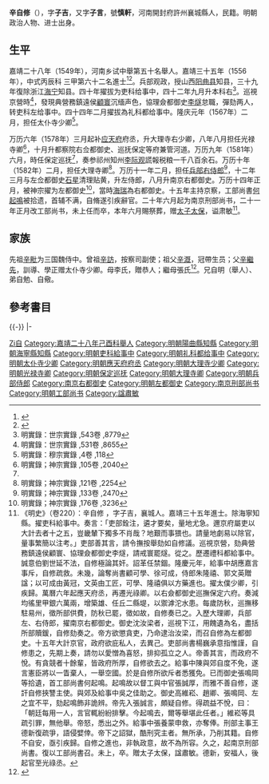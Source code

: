{{明清人物信息框
| 姓名 = 辛自脩
| 原名 =
| 圖片名稱= 
| 圖片大小 =
| 圖片說明 = 
| 最高職務 =工部尚书
| 國家 = 大明 
| 爵位 =
| 籍貫 = [[河南|河南]][[开封府|开封府]][[襄城縣|襄城縣]]
| 族裔 = 
| 字號 = 
| 諡號 =
| 出生日期 = 壬辰年十月初六日
| 出生地點 = 
| 逝世日期 = 萬曆二十一年
| 逝世地點 =
| 墓葬 =
| 配偶 = 娶黄氏，封恭人
| 親屬 = （子）啓元、養元
| 出身 =
* 嘉靖二十八年己酉科舉人
* 嘉靖三十五年丙辰科進士
| 經歷 =
| 著作 = 
}}'''辛自修'''（{{bd|1532年||1593年|catIdx=Xin辛}}），字'''子吉'''，又字'''子言'''，號'''慎軒'''，河南開封府許州襄城縣人，民籍。明朝政治人物、进士出身。

== 生平 ==
嘉靖二十八年（1549年），河南乡试中舉第五十名舉人。嘉靖三十五年（1556年），中式丙辰科<!---會試第二百九十名--->三甲第六十二名進士<ref>{{Cite book|title=《皇明贡举考》卷五|author=[[张朝瑞|张朝瑞]]|publisher=《续修四库全书》史部第828册|year=|isbn=|location=|pages=}}</ref><ref>{{Cite book|title=贡举志五种 上|author=鲁小俊，江俊伟著|publisher=武汉大学出版社|year=2009|isbn=978-7-307-07043-1|location=武汉|pages=}}</ref>。兵部观政，授山西[[阳曲县|阳曲县]]知县，三十九年復除浙江[[海宁|海宁]]知县。四十年擢拔为吏科给事中，四十二年九月升本科右<ref>明實錄：世宗實錄 ,543卷 ,8779</ref>。巡視京營時<ref>明實錄：世宗實錄 ,531卷 ,8655</ref>，發現典營務鎮遠侯[[顧寰|顧寰]]沉缅声色，協理僉都御史[[李燧|李燧]]怠職，彈劾两人，转吏科左给事中。四十四年二月擢拔為礼科都给事中。隆庆元年（1567年）二月，担任太仆寺少卿<ref>明實錄：穆宗實錄 ,4卷 ,118</ref>。

万历六年（1578年）三月起补[[应天府|应天府]]府丞，升大理寺右少卿，八年八月担任光禄寺卿<ref name="明實錄；神宗實錄 ,105卷 ,2040">明實錄；神宗實錄 ,105卷 ,2040</ref>，十月升都察院右佥都御史、巡抚保定等府兼管河道。万历九年（1581年）六月，時任保定巡抚<ref name="明實錄；神宗實錄 ,105卷 ,2040"/>，奏参祁州知州[[李际观|李际观]]謊報税粮一千八百余石。万历十年（1582年）二月，担任大理寺卿<ref>明實錄；神宗實錄 ,121卷 ,2254</ref>。万历十一年二月，担任[[兵部右侍郎|兵部右侍郎]]<ref>明實錄；神宗實錄 ,133卷 ,2470</ref>，十二年三月与左佥都御史[[石星|石星]]清理贴黄，升左侍郎，八月升南京右都御史。万历十四年正月，被神宗擢为左都御史<ref>明實錄；神宗實錄 ,176卷 ,3236</ref>，當時[[海瑞|海瑞]]為右都御史。十五年主持京察，工部尚書[[何起鳴|何起鳴]]被拾遗，首辅不满，自脩遂引疾辭官。二十年六月起为南京刑部尚书，二十一年正月改工部尚书，未上任而卒，本年六月賜祭葬，赠[[太子太保|太子太保]]，谥肃敏<ref>《明史》（卷220）：辛自修 ，字子吉，襄城人。嘉靖三十五年進士。除海寧知縣。擢吏科給事中。奏言：「吏部銓注，遴才要矣，量地尤急。邇京府屬吏以大計去者十之五，豈畿輦下獨多不肖哉？地艱而事猥也。請量地劇易以除官，量事繁簡以注考。」吏部善其言，請令撫按舉劾如自修議。巡視京營，劾典營務鎮遠侯顧寰、協理僉都御史李燧，請戒寰罷燧。從之。歷遷禮科都給事中。誠意伯劉世延不法，自修極論其奸。詔革任禁錮。隆慶元年，給事中胡應嘉言事斥，自修疏救。未幾，論奪尚書顧可學、徐可成，侍郎朱隆禧、郭文英贈諡；以可成由黃冠，文英由工匠，可學、隆禧俱以方藥進也。擢太僕少卿，引疾歸。萬曆六年起應天府丞，再遷光祿卿。以右僉都御史巡撫保定六府。奏減均徭里甲銀六萬兩，增築雄、任丘二縣堤，以禦滹沱水患。每歲防秋，巡撫移駐易州，徵所部供費，防秋已罷，徵如故，自修奏已之。入歷大理卿，兵部左、右侍郎，擢南京右都御史。御史沈汝梁者，巡視下江，用餽遺為名，盡括所部贖鍰，自修劾奏之。帝方欲懲貪吏，乃命逮治汝梁，而召自修為左都御史。十五年大計京官，政府欲庇私人，去異己。吏部尚書楊巍承意指惟謹，自修患之，先期上奏，請勿以愛憎為喜怒，排抑孤立之人。帝善其言，而政府不悅。有貪競者十餘輩，皆政府所厚，自修欲去之。給事中陳與郊自度不免，遂言憲臣將以一眚棄人，一舉空國。於是自修所欲斥者悉獲免。已而御史張鳴岡等拾遺，首工部尚書何起鳴。起鳴故以督工與中官張誠厚，而雅不善自修，遂訐自修挾讐主使。與郊及給事中吳之佳助之。御史高維崧、趙卿、張鳴岡、左之宜不平，劾起鳴飾非詭辨。帝先入張誠言，頗疑自修。得疏益不悅，曰：「朝廷每用一人，言官輒紛紛排擊。今起鳴去，爾等舉堪此任者。」維崧等具疏引罪，無他舉。帝怒，悉出之外。給事中張養蒙申救，亦奪俸。刑部主事王德新復疏爭，語侵嬖倖。帝下之詔獄，酷刑究主者。無所承，乃削其籍。自修不自安，亟引疾歸。自修之進也，非執政意，故不為所容。久之，起南京刑部尚書。復以工部尚書召。未上，卒。贈太子太保，諡肅敏。德新，安福人，後起官至光祿丞。</ref>。

== 家族 ==
先祖[[辛毗|辛毗]]为三国魏侍中。曾祖[[辛訪|辛訪]]，按察司副使；祖父[[辛溉|辛溉]]，冠帶生员；父[[辛繼先|辛繼先]]，訓導、學正赠太仆寺少卿。母李氏，贈恭人；繼母張氏<ref>{{Cite book|title=天一阁藏明代科举录选刊 登科录 点校本|author=龚延明主编|publisher=宁波出版社|year=2016|isbn=978-7-5526-2320-8|location=宁波|pages=|quote=《天一閣藏明代科舉錄選刊.登科錄》之《嘉靖三十五年丙辰科登科錄》}}</ref>。兄自明（舉人）、弟自勉、自儆。

==參考書目==
{{reflist}}

{{-}}
{{start box}}
{{s-off}}
{{s-before|[[李維_(嘉靖進士)|李維]]}}
{{s-title|明朝海寧縣知縣|1560年－1563年}}
{{s-after|[[殷登瀛|殷登瀛]]}}
|-
{{succession box|[[曾同亨|曾同亨]]|[[溫純|溫純]]|[[明朝工部尚書|明朝工部尚書]]|1593年}}
{{end box}}

{{嘉靖三十五年丙辰科殿試金榜}}

{{Authority control}}
{{DEFAULTSORT:Xin辛}}
[[Category:辛姓|Zi自]]
[[Category:嘉靖二十八年己酉科舉人|Category:嘉靖二十八年己酉科舉人]]
[[Category:明朝陽曲縣知縣|Category:明朝陽曲縣知縣]]
[[Category:明朝海寧縣知縣|Category:明朝海寧縣知縣]]
[[Category:明朝吏科給事中|Category:明朝吏科給事中]]
[[Category:明朝礼科都给事中|Category:明朝礼科都给事中]]
[[Category:明朝太仆寺少卿|Category:明朝太仆寺少卿]]
[[Category:明朝應天府府丞|Category:明朝應天府府丞]]
[[Category:明朝大理寺少卿|Category:明朝大理寺少卿]]
[[Category:明朝光禄寺卿|Category:明朝光禄寺卿]]
[[Category:明朝保定巡抚|Category:明朝保定巡抚]]
[[Category:明朝大理寺卿|Category:明朝大理寺卿]]
[[Category:明朝兵部侍郎|Category:明朝兵部侍郎]]
[[Category:南京右都御史|Category:南京右都御史]]
[[Category:明朝左都御史|Category:明朝左都御史]]
[[Category:南京刑部尚书|Category:南京刑部尚书]]
[[Category:明朝工部尚书|Category:明朝工部尚书]]
[[Category:諡肅敏|Category:諡肅敏]]